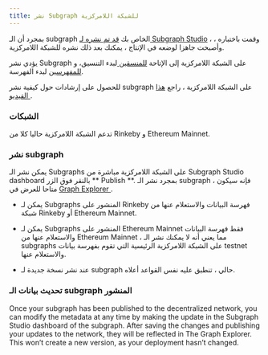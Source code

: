 ```yaml
---
title: نشر Subgraph للشبكة اللامركزية
---
```


بمجرد أن الـ subgraph الخاص بك [قد تم نشره لـ Subgraph Studio](/studio/deploy-subgraph-studio) ، وقمت باختباره ، وأصبحت جاهزا لوضعه في الإنتاج ، يمكنك بعد ذلك نشره للشبكة اللامركزية.

يؤدي نشر Subgraph على الشبكة اللامركزية إلى الإتاحة [ للمنسقين ](/curating) لبدء التنسيق، و [ للمفهرسين](/indexing) لبدء الفهرسة.

للحصول على إرشادات حول كيفية نشر subgraph على الشبكة اللامركزية ، راجع [ هذا الفيديو ](https://youtu.be/HfDgC2oNnwo؟t=580).

### الشبكات

تدعم الشبكة اللامركزية حاليا كلا من Rinkeby و Ethereum Mainnet.

### نشر subgraph

يمكن نشر الـ Subgraphs على الشبكة اللامركزية مباشرة من Subgraph Studio dashboard بالنقر فوق الزر ** Publish **. بمجرد نشر الـ subgraph ، فإنه سيكون متاحا للعرض في [ Graph Explorer ](https://thegraph.com/explorer/).

- يمكن لـ Subgraphs المنشور على Rinkeby فهرسة البيانات والاستعلام عنها من شبكة Rinkeby أو Ethereum Mainnet.

- يمكن لـ Subgraphs المنشور على Ethereum Mainnet فقط فهرسة البيانات والاستعلام عنها من Ethereum Mainnet ، مما يعني أنه لا يمكنك نشر الـ subgraphs على الشبكة اللامركزية الرئيسية التي تقوم بفهرسة بيانات testnet والاستعلام عنها.

- عند نشر نسخة جديدة لـ subgraph حالي ، تنطبق عليه نفس القواعد أعلاه.

### تحديث بيانات الـ subgraph المنشور

Once your subgraph has been published to the decentralized network, you can modify the metadata at any time by making the update in the Subgraph Studio dashboard of the subgraph. After saving the changes and publishing your updates to the network, they will be reflected in The Graph Explorer. This won’t create a new version, as your deployment hasn’t changed.
